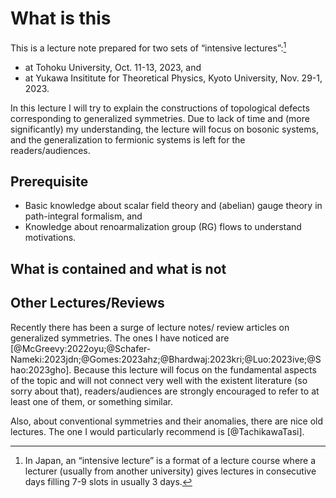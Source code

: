 # What is this {.unnumbered}

This is a lecture note prepared for two sets of "intensive lectures":[^1]

* at Tohoku University, Oct. 11-13, 2023, and
* at Yukawa Insititute for Theoretical Physics, Kyoto University, Nov. 29-1, 2023.

In this lecture I will try to explain the constructions of topological defects corresponding to generalized symmetries.
Due to lack of time and (more significantly) my understanding, the lecture will focus on bosonic systems, and the generalization to fermionic systems is left for the readers/audiences.

[^1]: In Japan, an "intensive lecture" is a format of a lecture course where a lecturer (usually from another university) gives lectures in consecutive days filling 7-9 slots in usually 3 days.

## Prerequisite
* Basic knowledge about scalar field theory and (abelian) gauge theory in path-integral formalism, and
* Knowledge about renoarmalization group (RG) flows to understand motivations.

## What is contained and what is not

## Other Lectures/Reviews

Recently there has been a surge of lecture notes/ review articles on generalized symmetries. 
The ones I have noticed are [@McGreevy:2022oyu;@Schafer-Nameki:2023jdn;@Gomes:2023ahz;@Bhardwaj:2023kri;@Luo:2023ive;@Shao:2023gho].
Because this lecture will focus on the fundamental aspects of the topic and will not connect very well with the existent literature (so sorry about that), readers/audiences are strongly encouraged to refer to at least one of them, or something similar.

Also, about conventional symmetries and their anomalies, there are nice old lectures. The one I would particularly recommend is [@TachikawaTasi].
